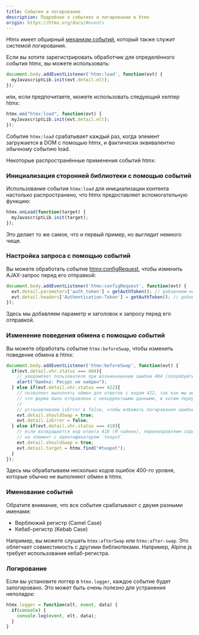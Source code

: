 ```yaml
---
title: События и логирование
description: Подробнее о событиях и логировании в htmx
origin: https://htmx.org/docs/#events
---
```


Htmx имеет обширный [механизм событий](https://htmx.org/reference/#events), который также служит системой логирования.

Если вы хотите зарегистрировать обработчик для определённого события htmx, вы можете использовать:

```js
document.body.addEventListener('htmx:load', function(evt) {
  myJavascriptLib.init(evt.detail.elt);
});
```

или, если предпочитаете, можете использовать следующий хелпер htmx:

```js
htmx.on("htmx:load", function(evt) {
  myJavascriptLib.init(evt.detail.elt);
});
```

Событие `htmx:load` срабатывает каждый раз, когда элемент загружается в DOM с помощью htmx, и фактически эквивалентно обычному событию load.

Некоторые распространённые применения событий htmx:

### Инициализация сторонней библиотеки с помощью событий

Использование события `htmx:load` для инициализации контента настолько распространено, что htmx предоставляет вспомогательную функцию:

```js
htmx.onLoad(function(target) {
  myJavascriptLib.init(target);
});
```

Это делает то же самое, что и первый пример, но выглядит немного чище.

### Настройка запроса с помощью событий

Вы можете обработать событие [htmx:configRequest](https://htmx.org/events/#htmx:configRequest), чтобы изменить AJAX-запрос перед его отправкой:

```js
document.body.addEventListener('htmx:configRequest', function(evt) {
  evt.detail.parameters['auth_token'] = getAuthToken(); // добавляем новый параметр в запрос
  evt.detail.headers['Authentication-Token'] = getAuthToken(); // добавляем новый заголовок в запрос
});
```

Здесь мы добавляем параметр и заголовок к запросу перед его отправкой.

### Изменение поведения обмена с помощью событий

Вы можете обработать событие `htmx:beforeSwap`, чтобы изменить поведение обмена в htmx:

```js
document.body.addEventListener('htmx:beforeSwap', function(evt) {
  if(evt.detail.xhr.status === 404){
    // уведомляет пользователя при возникновении ошибки 404 (попробуйте использовать более удобный механизм, чем alert())
    alert("Ошибка: Ресурс не найден");
  } else if(evt.detail.xhr.status === 422){
    // позволяет выполнять обмен для ответов с кодом 422, так как мы используем это как сигнал о том,
    // что форма была отправлена с некорректными данными, и хотим перерисовать с ошибками
    //
    // устанавливаем isError в false, чтобы избежать логирования ошибки в консоли
    evt.detail.shouldSwap = true;
    evt.detail.isError = false;
  } else if(evt.detail.xhr.status === 418){
    // если возвращается код ответа 418 (Я чайник), перенаправляем содержимое ответа
    // на элемент с идентификатором `teapot`
    evt.detail.shouldSwap = true;
    evt.detail.target = htmx.find("#teapot");
  }
});
```

Здесь мы обрабатываем несколько кодов ошибок 400-го уровня, которые обычно не выполняют обмен в htmx.

### Именование событий

Обратите внимание, что все события срабатывают с двумя разными именами:

- Верблюжий регистр (Camel Case)
- Кебаб-регистр (Kebab Case)

Например, вы можете слушать `htmx:afterSwap` или `htmx:after-swap`. Это облегчает совместимость с другими библиотеками. Например, Alpine.js требует использования кебаб-регистра.

### Логирование

Если вы установите логгер в `htmx.logger`, каждое событие будет залогировано. Это может быть очень полезно для устранения неполадок:

```js
htmx.logger = function(elt, event, data) {
  if(console) {
    console.log(event, elt, data);
  }
}
```
